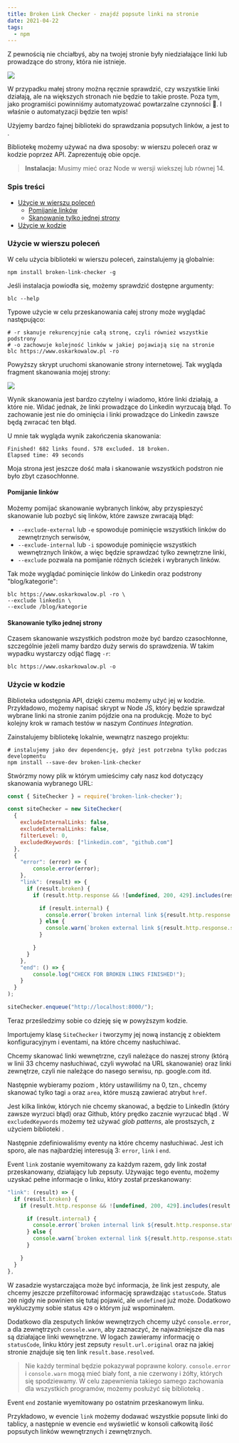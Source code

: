 ```yaml
---
title: Broken Link Checker - znajdź popsute linki na stronie
date: 2021-04-22
tags:
  - npm
---
```



Z pewnością nie chciałbyś, aby na twojej stronie były niedziałające linki lub prowadzące do strony, która nie istnieje.

<Image src="./404-error.jpeg"/>

W przypadku małej strony można ręcznie sprawdzić, czy wszystkie linki działają, ale na większych stronach nie będzie to takie proste. Poza tym, jako programiści powinniśmy automatyzować powtarzalne czynności 🙂. I właśnie o automatyzacji będzie ten wpis!

Użyjemy bardzo fajnej biblioteki do sprawdzania popsutych linków, a jest to <ExternalPostLink name="broken-link-checker" url="https://github.com/stevenvachon/broken-link-checker"/>. 

Bibliotekę możemy używać na dwa sposoby: w wierszu poleceń oraz w kodzie poprzez API. Zaprezentuję obie opcje.

> **Instalacja:** Musimy mieć <ExternalPostLink name="zainstalowany NPM" url="https://www.npmjs.com/get-npm"/> oraz Node w wersji wiekszej lub równej 14.

### Spis treści
- [Użycie w wierszu poleceń](#uzycie-w-wierszu-polecen)
  - [Pomijanie linków](#pomijanie-linków)
  - [Skanowanie tylko jednej strony](#skanowanie-tylko-jednej-strony)
- [Użycie w kodzie](#uzycie-w-kodzie)


<h3 id="uzycie-w-wierszu-polecen">Użycie w wierszu poleceń</h3>

W celu użycia biblioteki w wierszu poleceń, zainstalujemy ją globalnie:

```shell
npm install broken-link-checker -g
```

Jeśli instalacja powiodła się, możemy sprawdzić dostępne argumenty:
```shell
blc --help
```

Typowe użycie w celu przeskanowania całej strony może wyglądać następująco:

```shell
# -r skanuje rekurencyjnie całą stronę, czyli również wszystkie podstrony
# -o zachowuje kolejność linków w jakiej pojawiają się na stronie
blc https://www.oskarkowalow.pl -ro
```

Powyższy skrypt uruchomi skanowanie strony internetowej. Tak wygląda fragment skanowania mojej strony:

<Image src="./blc-scanning.png"/>

Wynik skanowania jest bardzo czytelny i wiadomo, które linki działają, a które nie. Widać jednak, że linki prowadzące do Linkedin wyrzucają błąd. To zachowanie jest nie do ominięcia i linki prowadzące do Linkedin zawsze będą zwracać ten błąd. 

U mnie tak wygląda wynik zakończenia skanowania:

```
Finished! 682 links found. 578 excluded. 18 broken.
Elapsed time: 49 seconds
```

Moja strona jest jeszcze dość mała i skanowanie wszystkich podstron nie było zbyt czasochłonne.

<h4 id="pomijanie-linków">Pomijanie linków</h4>

Możemy pomijać skanowanie wybranych linków, aby przyspieszyć skanowanie lub pozbyć się linków, które zawsze zwracają błąd:

- `--exclude-external` lub `-e` spowoduje pominięcie wszystkich linków do zewnętrznych serwisów,
- `--exclude-internal` lub `-i` spowoduje pominięcie wszystkich wewnętrznych linków, a więc będzie sprawdzać tylko zewnętrzne linki,
- `--exclude` pozwala na pomijanie różnych ścieżek i wybranych linków.

Tak może wyglądać pominięcie linków do Linkedin oraz podstrony "blog/kategorie":
```shell
blc https://www.oskarkowalow.pl -ro \
--exclude linkedin \
--exclude /blog/kategorie
```

<h4 id="skanowanie-tylko-jednej-strony">Skanowanie tylko jednej strony</h4>

Czasem skanowanie wszystkich podstron może być bardzo czasochłonne, szczególnie jeżeli mamy bardzo duży serwis do sprawdzenia. W takim wypadku wystarczy odjąć flagę `-r`:

```shell
blc https://www.oskarkowalow.pl -o
```

<h3 id="uzycie-w-kodzie">Użycie w kodzie</h3>

Biblioteka udostępnia API, dzięki czemu możemy użyć jej w kodzie. Przykładowo, możemy napisać skrypt w Node JS, który będzie sprawdzał wybrane linki na stronie zanim pójdzie ona na produkcję. Może to być kolejny krok w ramach testów w naszym *Continues Integration*.

Zainstalujemy bibliotekę lokalnie, wewnątrz naszego projektu:
```shell
# instalujemy jako dev dependencję, gdyż jest potrzebna tylko podczas developmentu
npm install --save-dev broken-link-checker
```

Stwórzmy nowy plik w którym umieścimy cały nasz kod dotyczący skanowania wybranego URL:

```js
const { SiteChecker } = require('broken-link-checker');

const siteChecker = new SiteChecker(
  { 
    excludeInternalLinks: false,
    excludeExternalLinks: false, 
    filterLevel: 0,
    excludedKeywords: ["linkedin.com", "github.com"]
  },
  {
    "error": (error) => {
        console.error(error);
    },
    "link": (result) => {
      if (result.broken) {
        if (result.http.response && ![undefined, 200, 429].includes(result.http.response.statusCode)) {

          if (result.internal) {
            console.error(`broken internal link ${result.http.response.statusCode} => ${result.url.original}`);
          } else {
            console.warn(`broken external link ${result.http.response.statusCode} => ${result.url.original}`);
          }

        }
      }
    },
    "end": () => {
        console.log("CHECK FOR BROKEN LINKS FINISHED!");
    }
  }
);

siteChecker.enqueue("http://localhost:8000/");

```

Teraz prześledzimy sobie co dzieję się w powyższym kodzie.

Importujemy klasę `SiteChecker` i tworzymy jej nową instancję z obiektem konfiguracyjnym i eventami, na które chcemy nasłuchiwać. 

Chcemy skanować linki wewnętrzne, czyli należące do naszej strony (którą w linii 33 chcemy nasłuchiwać, czyli wywołać na URL skanowanie) oraz linki zewnętrze, czyli nie należące do nasego serwisu, np. google.com itd. 

Następnie wybieramy poziom <ExternalPostLink name="filtrowania" url="https://github.com/stevenvachon/broken-link-checker#filterlevel"/>, który ustawiliśmy na 0, tzn., chcemy skanować tylko tagi `a` oraz `area`, które muszą zawierać atrybut `href`.

Jest kilka linków, których nie chcemy skanować, a będzie to LinkedIn (który zawsze wyrzuci błąd) oraz Github, który prędko zacznie wyrzucać błąd <ExternalPostLink name="429" url="https://developer.mozilla.org/en-US/docs/Web/HTTP/Status/429"/>. W `excludedKeywords` możemy też używać *glob patterns*, ale prostszych, z użyciem biblioteki <ExternalPostLink name="matcher" url="https://www.npmjs.com/package/matcher"/>.

Następnie zdefiniowaliśmy eventy na które chcemy nasłuchiwać. Jest ich sporo, ale nas najbardziej interesują 3: `error`, `link` i `end`.

Event `link` zostanie wyemitowany za każdym razem, gdy link został przeskanowany, działający lub zepsuty. Używając tego eventu, możemy uzyskać pełne informacje o linku, który został przeskanowany:

```js noLineNumbers
"link": (result) => {
  if (result.broken) {
    if (result.http.response && ![undefined, 200, 429].includes(result.http.response.statusCode)) {

      if (result.internal) {
        console.error(`broken internal link ${result.http.response.statusCode} => ${result.url.original} on page ${result.base.resolved}`);
      } else {
        console.warn(`broken external link ${result.http.response.statusCode} => ${result.url.original} on page ${result.base.resolved}`);
      }

    }
  }
},
```

W zasadzie wystarczająca może być informacja, że link jest zesputy, ale chcemy jeszcze przefiltorować informację sprawdzając `statusCode`. Status `200` nigdy nie powinien się tutaj pojawić, ale `undefined` już może. Dodatkowo wykluczymy sobie status `429` o którym już wspominałem. 

Dodatkowo dla zesputych linków wewnętrzych chcemy użyć `console.error`, a dla zewnętrzych `console.warn`, aby zaznaczyć, że najważniejsze dla nas są działające linki wewnętrzne. W logach zawieramy informację o `statusCode`, linku który jest zepsuty `result.url.original` oraz na jakiej stronie znajduje się ten link `result.base.resolved`.

> Nie każdy terminal będzie pokazywał poprawne kolory. `console.error` i `console.warn` mogą mieć biały font, a nie czerwony i żółty, których się spodziewamy. W celu zapewnienia takiego samego zachowania dla wszystkich programów, możemy posłużyć się biblioteką <ExternalPostLink name="chalk" url="https://github.com/chalk/chalk"/>.

Event `end` zostanie wyemitowany po ostatnim przeskanowym linku.

Przykładowo, w evencie `link` możemy dodawać wszystkie popsute linki do tablicy, a następnie w evencie `end` wyświetlić w konsoli całkowitą ilość popsutych linków wewnętrznych i zewnętrznych.

